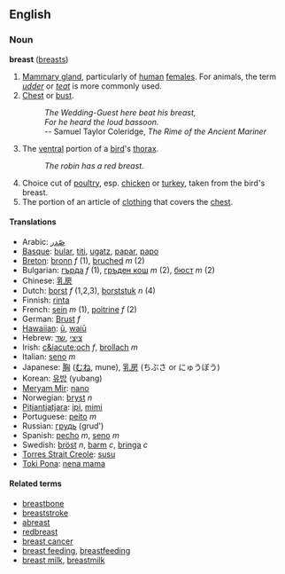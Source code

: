 ==English==
=== Noun ===
'''breast''' ([[breasts]])

# [[Mammary gland]], particularly of [[human]] [[female]]s.  For animals, the term ''[[udder]]'' or ''[[teat]]'' is more commonly used.
# [[Chest]] or [[bust]].
#: ''The Wedding-Guest here beat his breast,''
#: ''For he heard the loud bassoon.''
#: -- Samuel Taylor Coleridge, ''The Rime of the Ancient Mariner''
#The [[ventral]] portion of a [[bird]]'s [[thorax]].
#: ''The robin has a red breast.''
# Choice cut of [[poultry]], esp. [[chicken]] or [[turkey]], taken from the bird's breast.
# The portion of an article of [[clothing]] that covers the [[chest]].

==== Translations ====
*Arabic: [[صدر|صّدر]]
*[[Basque]]: [[bular]], [[titi]], [[ugatz]], [[papar]], [[papo]]
*[[Breton]]: [[bronn]] ''f'' (1), [[bruched]] ''m'' (2)
*Bulgarian: [[гърда]] ''f'' (1), [[гръден кош]] ''m'' (2), [[бюст]] ''m'' (2)
*Chinese: [[乳房]]
*Dutch: [[borst]] ''f'' (1,2,3), [[borststuk]] ''n'' (4)
*Finnish: [[rinta]]
*French: [[sein]] ''m'' (1), [[poitrine]] ''f'' (2)
*German: [[Brust]] ''f''
*[[Hawaiian]]: [[ū]], [[waiū]]
*Hebrew: &rlm;[[שד]]&lrm;, &rlm;[[ציצי]]&lrm;
*Irish: [[c&iacute;och]] ''f'', [[brollach]] ''m''
*Italian: [[seno]] ''m''
*Japanese: [[胸]] ([[むね]], mune), [[乳房]] (ちぶさ or にゅうぼう)
*Korean: [[유방]] (yubang)
*[[Meryam Mir]]: [[nano]]
*Norwegian: [[bryst]] ''n''
*[[Pitjantjatjara]]: [[ipi]], [[mimi]]
*Portuguese: [[peito]] ''m''
*Russian: [[грудь]] (grud')
*Spanish: [[pecho]] ''m'', [[seno]] ''m''
*Swedish: [[bröst]] ''n'', [[barm]] ''c'', [[bringa]] ''c''
*[[Torres Strait Creole]]: [[susu]]
*[[Toki Pona]]: [[nena mama]]

==== Related terms ====
*[[breastbone]]
*[[breaststroke]]
*[[abreast]]
*[[redbreast]]
*[[breast cancer]]
*[[breast feeding]], [[breastfeeding]]
*[[breast milk]], [[breastmilk]]